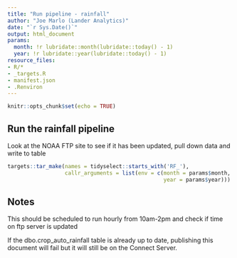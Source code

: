 ```yaml
---
title: "Run pipeline - rainfall"
author: "Joe Marlo (Lander Analytics)"
date: "`r Sys.Date()`"
output: html_document
params:
  month: !r lubridate::month(lubridate::today() - 1)
  year: !r lubridate::year(lubridate::today() - 1)
resource_files:
- R/*
- _targets.R
- manifest.json
- .Renviron
---
```


```r
knitr::opts_chunk$set(echo = TRUE)
```

## Run the rainfall pipeline

Look at the NOAA FTP site to see if it has been updated, pull down data and write to table

```r
targets::tar_make(names = tidyselect::starts_with('RF_'),
                  callr_arguments = list(env = c(month = params$month,
                                                 year = params$year)))
```

## Notes

This should be scheduled to run hourly from 10am-2pm and check if time on ftp server is updated

If the dbo.crop_auto_rainfall table is already up to date, publishing this document will fail but it will still be on the Connect Server.
